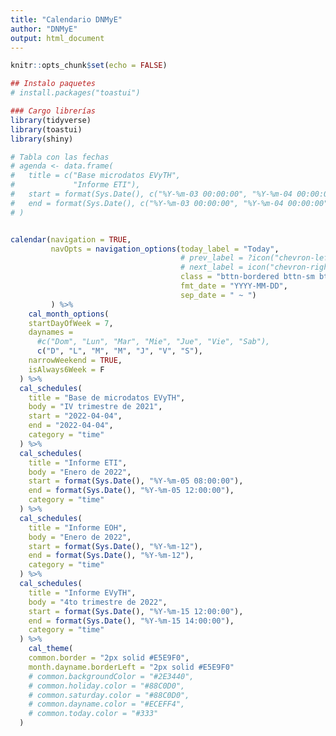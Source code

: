 ```yaml
---
title: "Calendario DNMyE"
author: "DNMyE"
output: html_document
---
```


```r
knitr::opts_chunk$set(echo = FALSE)
```


```r
## Instalo paquetes
# install.packages("toastui")

### Cargo librerías
library(tidyverse)
library(toastui)
library(shiny)

# Tabla con las fechas
# agenda <- data.frame(
#   title = c("Base microdatos EVyTH",
#             "Informe ETI"),
#   start = format(Sys.Date(), c("%Y-%m-03 00:00:00", "%Y-%m-04 00:00:00")),
#   end = format(Sys.Date(), c("%Y-%m-03 00:00:00", "%Y-%m-04 00:00:00"))
# )


calendar(navigation = TRUE, 
         navOpts = navigation_options(today_label = "Today",
                                      # prev_label = ?icon("chevron-left"),
                                      # next_label = icon("chevron-right"),
                                      class = "bttn-bordered bttn-sm bttn-primary",
                                      fmt_date = "YYYY-MM-DD",
                                      sep_date = " ~ ")
         ) %>%
    cal_month_options(
    startDayOfWeek = 7,
    daynames = 
      #c("Dom", "Lun", "Mar", "Mie", "Jue", "Vie", "Sab"),
      c("D", "L", "M", "M", "J", "V", "S"),
    narrowWeekend = TRUE,
    isAlways6Week = F
  ) %>% 
  cal_schedules(
    title = "Base de microdatos EVyTH",
    body = "IV trimestre de 2021",
    start = "2022-04-04",
    end = "2022-04-04",
    category = "time"
  ) %>%
  cal_schedules(
    title = "Informe ETI",
    body = "Enero de 2022",
    start = format(Sys.Date(), "%Y-%m-05 08:00:00"),
    end = format(Sys.Date(), "%Y-%m-05 12:00:00"),
    category = "time"
  ) %>%
  cal_schedules(
    title = "Informe EOH",
    body = "Enero de 2022",
    start = format(Sys.Date(), "%Y-%m-12"),
    end = format(Sys.Date(), "%Y-%m-12"),
    category = "time"
  ) %>%
  cal_schedules(
    title = "Informe EVyTH",
    body = "4to trimestre de 2022",
    start = format(Sys.Date(), "%Y-%m-15 12:00:00"),
    end = format(Sys.Date(), "%Y-%m-15 14:00:00"),
    category = "time"
  ) %>% 
    cal_theme(
    common.border = "2px solid #E5E9F0",
    month.dayname.borderLeft = "2px solid #E5E9F0"
    # common.backgroundColor = "#2E3440",
    # common.holiday.color = "#88C0D0",
    # common.saturday.color = "#88C0D0",
    # common.dayname.color = "#ECEFF4",
    # common.today.color = "#333"
  )



```

